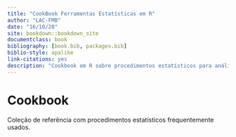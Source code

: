 ```yaml
--- 
title: "CookBook Ferramentas Estatísticas em R"  
author: "LAC-FMB"
date: "16/10/20"
site: bookdown::bookdown_site
documentclass: book
bibliography: [book.bib, packages.bib]
biblio-style: apalike
link-citations: yes
description: "Cookbook em R sobre procedimentos estatísticos para análise quantitativa de dados para saúde baseada em evidências"
---
```


# Cookbook  

Coleção de referência com procedimentos estatísticos frequentemente usados.  

